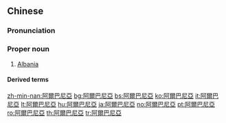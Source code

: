 ==Chinese==
{{zh-forms|s=阿尔巴尼亚|gloss=-}}

===Pronunciation===
{{zh-pron
|m=Ā'ěrbāníyà
|c=aa3 ji5 baa1 nei4 aa3
|mn=qz,xm:A-ní-pa-nî-a/zz:A-jíⁿ-pa-nî-a
|cat=pn
}}

===Proper noun===
{{zh-proper noun}}

# [[Albania]]

====Derived terms====
{{zh-der|阿爾巴尼亞語|阿爾巴尼亞人}}

{{zh-cat|Countries}}

[[zh-min-nan:阿爾巴尼亞]]
[[bg:阿爾巴尼亞]]
[[bs:阿爾巴尼亞]]
[[ko:阿爾巴尼亞]]
[[it:阿爾巴尼亞]]
[[lt:阿爾巴尼亞]]
[[hu:阿爾巴尼亞]]
[[ja:阿爾巴尼亞]]
[[no:阿爾巴尼亞]]
[[pt:阿爾巴尼亞]]
[[ro:阿爾巴尼亞]]
[[th:阿爾巴尼亞]]
[[tr:阿爾巴尼亞]]